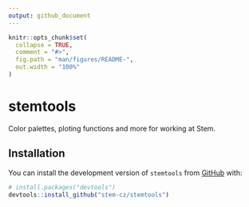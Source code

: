 ---
output: github_document
---

<!-- README.md is generated from README.Rmd. Please edit that file -->

```{r, include = FALSE}
knitr::opts_chunk$set(
  collapse = TRUE,
  comment = "#>",
  fig.path = "man/figures/README-",
  out.width = "100%"
)
```

# stemtools

<!-- badges: start -->
<!-- badges: end -->

Color palettes, ploting functions and more for working at Stem.

## Installation

You can install the development version of `stemtools` from [GitHub](https://github.com/) with:

``` r
# install.packages("devtools")
devtools::install_github("stem-cz/stemtools")
```

